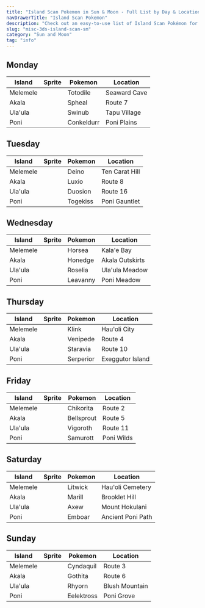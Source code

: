 ```yaml
---
title: "Island Scan Pokemon in Sun & Moon - Full List by Day & Location"
navDrawerTitle: "Island Scan Pokemon"
description: "Check out an easy-to-use list of Island Scan Pokémon for Sun and Moon, organized by day and location for quick reference."
slug: "misc-3ds-island-scan-sm"
category: "Sun and Moon"
tag: "info"
---
```


## Monday

| Island   | Sprite                           | Pokemon    | Location     |
| -------- | -------------------------------- | ---------- | ------------ |
| Melemele | <PixelImage name='Totodile' />   | Totodile   | Seaward Cave |
| Akala    | <PixelImage name='Spheal' />     | Spheal     | Route 7      |
| Ula'ula  | <PixelImage name='Swinub' />     | Swinub     | Tapu Village |
| Poni     | <PixelImage name='Conkeldurr' /> | Conkeldurr | Poni Plains  |

## Tuesday

| Island   | Sprite                         | Pokemon  | Location       |
| -------- | ------------------------------ | -------- | -------------- |
| Melemele | <PixelImage name='Deino' />    | Deino    | Ten Carat Hill |
| Akala    | <PixelImage name='Luxio' />    | Luxio    | Route 8        |
| Ula'ula  | <PixelImage name='Duosion' />  | Duosion  | Route 16       |
| Poni     | <PixelImage name='Togekiss' /> | Togekiss | Poni Gauntlet  |

## Wednesday

| Island   | Sprite                         | Pokemon  | Location        |
| -------- | ------------------------------ | -------- | --------------- |
| Melemele | <PixelImage name='Horsea' />   | Horsea   | Kala'e Bay      |
| Akala    | <PixelImage name='Honedge' />  | Honedge  | Akala Outskirts |
| Ula'ula  | <PixelImage name='Roselia' />  | Roselia  | Ula'ula Meadow  |
| Poni     | <PixelImage name='Leavanny' /> | Leavanny | Poni Meadow     |

## Thursday

| Island   | Sprite                          | Pokemon   | Location         |
| -------- | ------------------------------- | --------- | ---------------- |
| Melemele | <PixelImage name='Klink' />     | Klink     | Hau'oli City     |
| Akala    | <PixelImage name='Venipede' />  | Venipede  | Route 4          |
| Ula'ula  | <PixelImage name='Staravia' />  | Staravia  | Route 10         |
| Poni     | <PixelImage name='Serperior' /> | Serperior | Exeggutor Island |

## Friday

| Island   | Sprite                           | Pokemon    | Location   |
| -------- | -------------------------------- | ---------- | ---------- |
| Melemele | <PixelImage name='Chikorita' />  | Chikorita  | Route 2    |
| Akala    | <PixelImage name='Bellsprout' /> | Bellsprout | Route 5    |
| Ula'ula  | <PixelImage name='Vigoroth' />   | Vigoroth   | Route 11   |
| Poni     | <PixelImage name='Samurott' />   | Samurott   | Poni Wilds |

## Saturday

| Island   | Sprite                        | Pokemon | Location          |
| -------- | ----------------------------- | ------- | ----------------- |
| Melemele | <PixelImage name='Litwick' /> | Litwick | Hau'oli Cemetery  |
| Akala    | <PixelImage name='Marill' />  | Marill  | Brooklet Hill     |
| Ula'ula  | <PixelImage name='Axew' />    | Axew    | Mount Hokulani    |
| Poni     | <PixelImage name='Emboar' />  | Emboar  | Ancient Poni Path |

## Sunday

| Island   | Sprite                           | Pokemon    | Location       |
| -------- | -------------------------------- | ---------- | -------------- |
| Melemele | <PixelImage name='Cyndaquil' />  | Cyndaquil  | Route 3        |
| Akala    | <PixelImage name='Gothita' />    | Gothita    | Route 6        |
| Ula'ula  | <PixelImage name='Rhyorn' />     | Rhyorn     | Blush Mountain |
| Poni     | <PixelImage name='Eelektross' /> | Eelektross | Poni Grove     |
